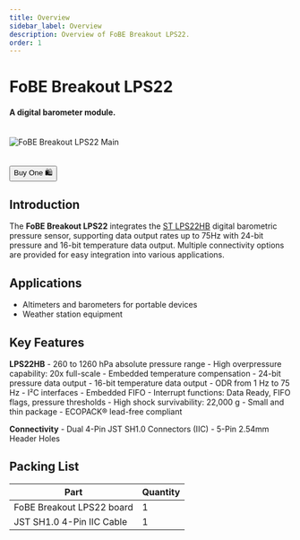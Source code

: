 ```yaml
---
title: Overview
sidebar_label: Overview
description: Overview of FoBE Breakout LPS22.
order: 1
---
```


# FoBE Breakout LPS22

#### A digital barometer module.

<br/>
<div style={{ textAlign: 'center' }}>
  <img src="/img/products/f2201-r1a.main.png" alt="FoBE Breakout LPS22 Main" style={{ width: '80%', height: 'auto' }} />
</div>
<br/>
<br/>
<div className="theme-button-buy" style={{ textAlign: 'center' }}>
<a href="https://store.fobestudio.com/products/f2201" target="_blank" rel="noopener noreferrer">
        <button>Buy One 🛍️</button>
</a>
</div>

## Introduction

The **FoBE Breakout LPS22** integrates the [ST LPS22HB](https://www.st.com/en/mems-and-sensors/lps22hb.html) digital barometric pressure sensor, supporting data output rates up to 75Hz with 24-bit pressure and 16-bit temperature data output. Multiple connectivity options are provided for easy integration into various applications.

## Applications

- Altimeters and barometers for portable devices
- Weather station equipment

## Key Features

**LPS22HB**
    - 260 to 1260 hPa absolute pressure range
    - High overpressure capability: 20x full-scale
    - Embedded temperature compensation
    - 24-bit pressure data output
    - 16-bit temperature data output
    - ODR from 1 Hz to 75 Hz
    - I²C interfaces
    - Embedded FIFO
    - Interrupt functions: Data Ready, FIFO flags, pressure thresholds
    - High shock survivability: 22,000 g
    - Small and thin package
    - ECOPACK® lead-free compliant

**Connectivity**
    - Dual 4-Pin JST SH1.0 Connectors (IIC)
    - 5-Pin 2.54mm Header Holes


## Packing List

|Part                      |Quantity |
|--------------------------|---------|
|FoBE Breakout LPS22 board |1        |
|JST SH1.0 4-Pin IIC Cable |1        |
